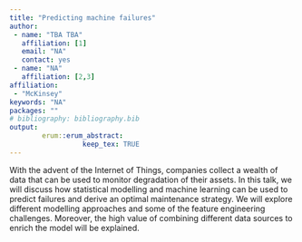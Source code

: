 ```yaml
---
title: "Predicting machine failures"
author:
 - name: "TBA TBA"
   affiliation: [1]
   email: "NA"
   contact: yes
 - name: "NA"
   affiliation: [2,3]
affiliation:
 - "McKinsey"
keywords: "NA"
packages: ""
# bibliography: bibliography.bib
output:  
        erum::erum_abstract:
                  keep_tex: TRUE
---
```


With the advent of the Internet of Things, companies collect a wealth of
data that can be used to monitor degradation of their assets. In this
talk, we will discuss how statistical modelling and machine learning can
be used to predict failures and derive an optimal maintenance strategy.
We will explore different modelling approaches and some of the feature
engineering challenges. Moreover, the high value of combining different
data sources to enrich the model will be explained.

<!--  -->
<!--  -->
<!--  -->
